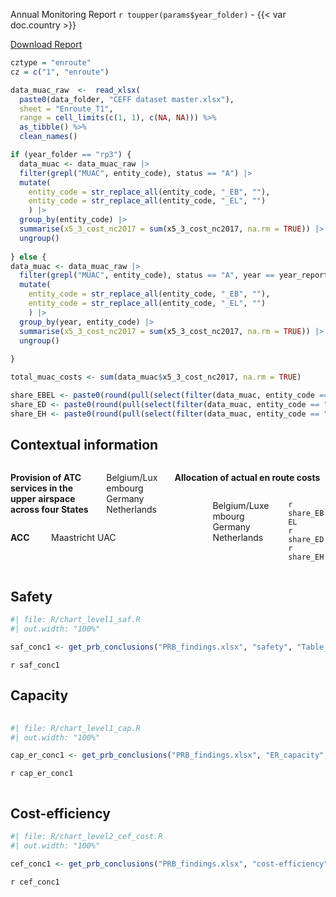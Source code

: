 ::: {.grid .align-items-center}
:::: {.g-col-9}
[Annual Monitoring Report `r toupper(params$year_folder)` - {{< var doc.country >}}]{.fakeh1}
::::

:::: {.g-col-3}
<span class="no-external-icon">[<i class="fa fa-download"></i> Download Report](`r params$home_address`/download/{{< var doc.year_report >}}/PRB-Annual-Monitoring-Report_{{< var doc.country >}}_{{< var doc.year_report >}}.pdf){.btn .btn-light .text-dark .border .bg-secondary-subtle .rounded}</span>
::::
:::


```r
cztype = "enroute"
cz = c("1", "enroute")

data_muac_raw  <-  read_xlsx(
  paste0(data_folder, "CEFF dataset master.xlsx"),
  sheet = "Enroute_T1",
  range = cell_limits(c(1, 1), c(NA, NA))) %>%
  as_tibble() %>% 
  clean_names()

if (year_folder == "rp3") {
  data_muac <- data_muac_raw |> 
  filter(grepl("MUAC", entity_code), status == "A") |> 
  mutate(
    entity_code = str_replace_all(entity_code, "_EB", ""),
    entity_code = str_replace_all(entity_code, "_EL", "")
    ) |> 
  group_by(entity_code) |> 
  summarise(x5_3_cost_nc2017 = sum(x5_3_cost_nc2017, na.rm = TRUE)) |> 
  ungroup()
  
} else {
data_muac <- data_muac_raw |> 
  filter(grepl("MUAC", entity_code), status == "A", year == year_report) |> 
  mutate(
    entity_code = str_replace_all(entity_code, "_EB", ""),
    entity_code = str_replace_all(entity_code, "_EL", "")
    ) |> 
  group_by(year, entity_code) |> 
  summarise(x5_3_cost_nc2017 = sum(x5_3_cost_nc2017, na.rm = TRUE)) |> 
  ungroup()
  
}

total_muac_costs <- sum(data_muac$x5_3_cost_nc2017, na.rm = TRUE)

share_EBEL <- paste0(round(pull(select(filter(data_muac, entity_code == "EBEL_MUAC"), x5_3_cost_nc2017)) / total_muac_costs *100,0), "%")
share_ED <- paste0(round(pull(select(filter(data_muac, entity_code == "ED_MUAC"), x5_3_cost_nc2017)) / total_muac_costs *100,0), "%")
share_EH <- paste0(round(pull(select(filter(data_muac, entity_code == "EH_MUAC"), x5_3_cost_nc2017)) / total_muac_costs *100,0), "%")

```

## Contextual information
::: columns
<!-- ******************* 1st column -->
:::: {.column width="50%"}

::::: columns
:::::: {.column width="60%"}
**Provision of ATC services in the upper**
**airspace across four States**
::::::

:::::: {.column width="40%"}
Belgium/Luxembourg<br>
Germany<br>
Netherlands
::::::
:::::

::::: columns
:::::: {.column width="20%"}
**ACC**
::::::

:::::: {.column width="80%"}
Maastricht UAC
::::::
:::::
::::

<!-- ******************* 2nd column -->
:::: {.column width="50%"}

**Allocation of actual en route costs **

::::: columns
:::::: {.column width="20%"}
::::::

:::::: {.column width="50%"}
Belgium/Luxembourg<br>
Germany<br>
Netherlands
::::::

:::::: {.column width="30%"}
`r share_EBEL`<br>
`r share_ED`<br>
`r share_EH`
::::::
:::::

::::

:::



## Safety

::: {#container-saf1}
:::: {#chart-eosm class="mychart"}
```r
#| file: R/chart_level1_saf.R
#| out.width: "100%"
```
::::

:::: {#concl-eosm}
```r
saf_conc1 <- get_prb_conclusions("PRB_findings.xlsx", "safety", "Table_Findings_safety")
```

`r saf_conc1`
::::
:::

::: {#container-cap style="clear: both"}

## Capacity
<!-- empty line to ensure next heading leaves enough space -->
<div style="height: 1px"></div>

:::: {#chart-cap class="mychart"}
```r
#| file: R/chart_level1_cap.R
#| out.width: "100%"
```
::::

:::: {#concl-cap}
```r
cap_er_conc1 <- get_prb_conclusions("PRB_findings.xlsx", "ER_capacity", "Table_Findings_ER_capacity")
```

`r cap_er_conc1`
::::
:::

::: {#container-cef style="clear: both"}
<!-- empty line to ensure next heading leaves enough space -->
<div style="height: 1px"></div>

## Cost-efficiency

:::: {#chart-cef class="mychart"}
```r
#| file: R/chart_level2_cef_cost.R
#| out.width: "100%"
```
::::

:::: {#concl-cef}
```r
cef_conc1 <- get_prb_conclusions("PRB_findings.xlsx", "cost-efficiency", "Table_Findings_CEFF")
```

`r cef_conc1`
::::
:::